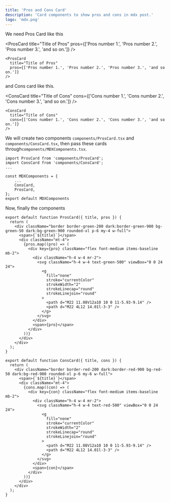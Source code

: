 ```yaml
---
title: 'Pros and Cons Card'
description: 'Card components to show pros and cons in mdx post.'
logo: 'mdx.png'
---
```


We need Pros Card like this

<ProsCard
  title="Title of Pros"
  pros={['Pros number 1.', 'Pros number 2.', 'Pros number 3.', 'and so on.']}
/>

```tsx
<ProsCard
  title="Title of Pros"
  pros={['Pros number 1.', 'Pros number 2.', 'Pros number 3.', 'and so on.']}
/>
```

and Cons card like this.

<ConsCard
  title="Title of Cons"
  cons={['Cons number 1.', 'Cons number 2.', 'Cons number 3.', 'and so on.']}
/>

```tsx
<ConsCard
  title="Title of Cons"
  cons={['Cons number 1.', 'Cons number 2.', 'Cons number 3.', 'and so on.']}
/>
```

We will create two components `components/ProsCard.tsx` and `components/ConsCard.tsx`, then pass these cards through`components/MDXComponents.tsx`.

```tsx:components/MDXComponents.tsx
import ProsCard from 'components/ProsCard';
import ConsCard from 'components/ConsCard';
...

const MDXComponents = {
    ...
    ConsCard,
    ProsCard,
};
export default MDXComponents
```

Now, finally the components

```tsx:components/ProsCard.tsx number
export default function ProsCard({ title, pros }) {
  return (
    <div className="border border-green-200 dark:border-green-900 bg-green-50 dark:bg-green-900 rounded-xl p-6 my-4 w-full">
      <span>{`${title}`}</span>
      <div className="mt-4">
        {pros.map((pro) => (
          <div key={pro} className="flex font-medium items-baseline mb-2">
            <div className="h-4 w-4 mr-2">
              <svg className="h-4 w-4 text-green-500" viewBox="0 0 24 24">
                <g
                  fill="none"
                  stroke="currentColor"
                  strokeWidth="2"
                  strokeLinecap="round"
                  strokeLinejoin="round"
                >
                  <path d="M22 11.08V12a10 10 0 11-5.93-9.14" />
                  <path d="M22 4L12 14.01l-3-3" />
                </g>
              </svg>
            </div>
            <span>{pro}</span>
          </div>
        ))}
      </div>
    </div>
  );
}
```

```tsx:components/ConsCard.tsx
export default function ConsCard({ title, cons }) {
  return (
    <div className="border border-red-200 dark:border-red-900 bg-red-50 dark:bg-red-900 rounded-xl p-6 my-6 w-full">
      <span>{`${title}`}</span>
      <div className="mt-4">
        {cons.map((con) => (
          <div key={con} className="flex font-medium items-baseline mb-2">
            <div className="h-4 w-4 mr-2">
              <svg className="h-4 w-4 text-red-500" viewBox="0 0 24 24">
                <g
                  fill="none"
                  stroke="currentColor"
                  strokeWidth="2"
                  strokeLinecap="round"
                  strokeLinejoin="round"
                >
                  <path d="M22 11.08V12a10 10 0 11-5.93-9.14" />
                  <path d="M22 4L12 14.01l-3-3" />
                </g>
              </svg>
            </div>
            <span>{con}</span>
          </div>
        ))}
      </div>
    </div>
  );
}
```

